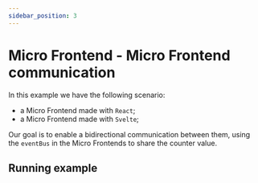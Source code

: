```yaml
---
sidebar_position: 3
---
```

# Micro Frontend - Micro Frontend communication

In this example we have the following scenario:

- a Micro Frontend made with `React`;
- a Micro Frontend made with `Svelte`;

Our goal is to enable a bidirectional communication between them, using the `eventBus` in the Micro Frontends to share the counter value.

## Running example


<OrchyAdapter />